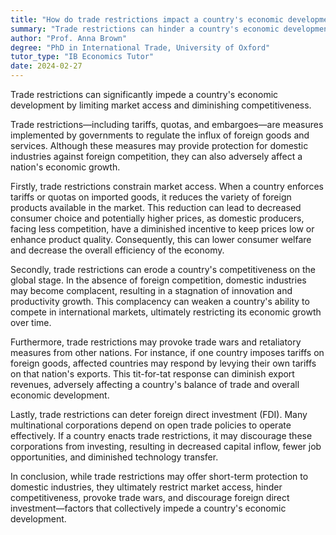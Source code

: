 ```yaml
---
title: "How do trade restrictions impact a country's economic development?"
summary: "Trade restrictions can hinder a country's economic development by limiting market access and reducing competitiveness."
author: "Prof. Anna Brown"
degree: "PhD in International Trade, University of Oxford"
tutor_type: "IB Economics Tutor"
date: 2024-02-27
---
```


Trade restrictions can significantly impede a country's economic development by limiting market access and diminishing competitiveness.

Trade restrictions—including tariffs, quotas, and embargoes—are measures implemented by governments to regulate the influx of foreign goods and services. Although these measures may provide protection for domestic industries against foreign competition, they can also adversely affect a nation's economic growth.

Firstly, trade restrictions constrain market access. When a country enforces tariffs or quotas on imported goods, it reduces the variety of foreign products available in the market. This reduction can lead to decreased consumer choice and potentially higher prices, as domestic producers, facing less competition, have a diminished incentive to keep prices low or enhance product quality. Consequently, this can lower consumer welfare and decrease the overall efficiency of the economy.

Secondly, trade restrictions can erode a country's competitiveness on the global stage. In the absence of foreign competition, domestic industries may become complacent, resulting in a stagnation of innovation and productivity growth. This complacency can weaken a country's ability to compete in international markets, ultimately restricting its economic growth over time.

Furthermore, trade restrictions may provoke trade wars and retaliatory measures from other nations. For instance, if one country imposes tariffs on foreign goods, affected countries may respond by levying their own tariffs on that nation's exports. This tit-for-tat response can diminish export revenues, adversely affecting a country's balance of trade and overall economic development.

Lastly, trade restrictions can deter foreign direct investment (FDI). Many multinational corporations depend on open trade policies to operate effectively. If a country enacts trade restrictions, it may discourage these corporations from investing, resulting in decreased capital inflow, fewer job opportunities, and diminished technology transfer.

In conclusion, while trade restrictions may offer short-term protection to domestic industries, they ultimately restrict market access, hinder competitiveness, provoke trade wars, and discourage foreign direct investment—factors that collectively impede a country's economic development.
    